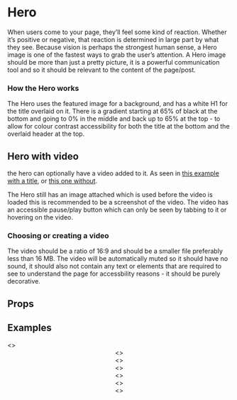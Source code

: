 
<Meta title="2 Pattern Library/1 Structure/Hero" component={Hero} />

# Hero 

When users come to your page, they’ll feel some kind of reaction. Whether it’s positive or negative, that reaction is determined in large part by what they see. Because vision is perhaps the strongest human sense, a Hero image is one of the fastest ways to grab the user’s attention. A Hero image should be more than just a pretty picture, it is a powerful communication tool and so it should be relevant to the content of the page/post.

### How the Hero works
 
The Hero uses the featured image for a background, and has a white H1 for the title overlaid on it. There is a gradient starting at 65% of black at the bottom and going to 0% in the middle and back up to 65% at the top - to allow for colour contrast accessibility for both the title at the bottom and the overlaid header at the top.

## Hero with video

the hero can optionally have a video added to it. As seen in [this example with a title](/?path=/story/2-pattern-library-1-structure-hero--with-moving-image), or [this one without](/?path=/story/2-pattern-library-1-structure-hero--with-moving-image-and-no-title).

The Hero still has an image attached which is used before the video is loaded this is recommended to be a screenshot of the video. The video has an accessible pause/play button which can only be seen by tabbing to it or hovering on the video.

### Choosing or creating a video

The video should be a ratio of 16:9 and should be a smaller file preferably less than 16 MB. The video will be automatically muted so it should have no sound, it should also not contain any text or elements that are required to see to understand the page for accessbility reasons - it should be purely decorative.

## Props 

<ArgsTable of={Hero} />

## Examples 

<Canvas>
    <Story name="Normal">
        <Hero 
            image1920x1080="https://staging.core-cms.bfi.digital/sites/default/files/styles/responsive/public/1920/1080/1/2020-03/Hero.jpg"
            image192x108="https://staging.core-cms.bfi.digital/sites/default/files/styles/responsive/public/192/108/1/2020-03/Hero.jpg"
            headline="Watch a new film, rediscover your old favourites, and get inspired." 
        />
    </Story>
</Canvas>

<Canvas>
    <Story name="With Header">
        <>
            <Header navItems={navItems} quickLinks={quickLinksData} overlay={true} />
            <Hero 
                withHeader
                image1920x1080="https://staging.core-cms.bfi.digital/sites/default/files/styles/responsive/public/1920/1080/1/2020-03/Hero.jpg"
                image192x108="https://staging.core-cms.bfi.digital/sites/default/files/styles/responsive/public/192/108/1/2020-03/Hero.jpg"
                headline="Watch a new film, rediscover your old favourites, and get inspired." 
                copyright="Tim Apple"
                imageCaption="This is a caption"
            />
        </>
    </Story>
</Canvas>

<Canvas>
    <Story name="With Header not overlaid">
        <>
            <Header navItems={navItems} quickLinks={quickLinksData} />
            <Hero 
                image1920x1080="https://staging.core-cms.bfi.digital/sites/default/files/styles/responsive/public/1920/1080/1/2020-03/Hero.jpg"
                image192x108="https://staging.core-cms.bfi.digital/sites/default/files/styles/responsive/public/192/108/1/2020-03/Hero.jpg"
                headline="Watch a new film, rediscover your old favourites, and get inspired." 
            />
        </>
    </Story>
</Canvas>

<Canvas>
    <Story name="Short Title">
        <>
            <Header navItems={navItems} quickLinks={quickLinksData} overlay={true} />
            <Hero 
                withHeader
                image1920x1080="https://staging.core-cms.bfi.digital/sites/default/files/styles/responsive/public/1920/1080/1/2020-03/Hero.jpg"
                image192x108="https://staging.core-cms.bfi.digital/sites/default/files/styles/responsive/public/192/108/1/2020-03/Hero.jpg"
                headline="Watch a new film" 
            />
        </>
    </Story>
</Canvas>



<Canvas>
    <Story name="Extra long title">
        <>
            <Header navItems={navItems} quickLinks={quickLinksData} overlay={true} />
            <Hero 
                withHeader
                image1920x1080="https://staging.core-cms.bfi.digital/sites/default/files/styles/responsive/public/1920/1080/1/2020-03/Hero.jpg"
                image192x108="https://staging.core-cms.bfi.digital/sites/default/files/styles/responsive/public/192/108/1/2020-03/Hero.jpg"
                headline="Watch a new film, rediscover your old favourites, and get inspired. Watch a new film, rediscover your old favourites, and get inspired." 
            />
        </>
    </Story>
</Canvas>

<Canvas>
    <Story name="Without title">
        <>
            <Header navItems={navItems} quickLinks={quickLinksData} overlay={true} />
            <Hero 
                withHeader
                noTitleText
                image1920x1080="https://core-cms.bfi.org.uk/sites/default/files/styles/responsive/public/960/540/1/2020-08/bfi-london-film-festival-2020-artwork.jpg"
                image192x108="https://core-cms.bfi.org.uk/sites/default/files/styles/responsive/public/96/54/1/2020-08/bfi-london-film-festival-2020-artwork.jpg"
                headline="Watch a new film, rediscover your old favourites, and get inspired." 
                copyright="Tim Apple"
                imageCaption="This is a caption"
            />
        </>
    </Story>
</Canvas>   

<Canvas>
    <Story name="With moving image">
        <>
            <Header navItems={navItems} quickLinks={quickLinksData} overlay={true} />
            <Hero 
                withHeader
                image1920x1080="https://core-cms.bfi.org.uk/sites/default/files/styles/responsive/public/960/540/1/2020-08/bfi-london-film-festival-2020-artwork.jpg"
                image192x108="https://core-cms.bfi.org.uk/sites/default/files/styles/responsive/public/96/54/1/2020-08/bfi-london-film-festival-2020-artwork.jpg"
                headline="Watch a new film, rediscover your old favourites, and get inspired." 
                copyright="Tim Apple"
                imageCaption="This is a caption"
                videoMP4="http://lff.player3.bfi-dev.org.uk/sites/default/files/cinemagraph/The_Rider_cinemagraph_0.mp4"
                videoWEBM="http://lff.player3.bfi-dev.org.uk/sites/default/files/cinemagraph/The_Rider_cinemagraph_Web_0.webm"
            />
        </>
    </Story>
</Canvas>  

<Canvas>
    <Story name="With moving image and no title">
        <>
            <Header navItems={navItems} quickLinks={quickLinksData} overlay={true} />
            <Hero 
                withHeader
                noTitleText
                image1920x1080="https://core-cms.bfi.org.uk/sites/default/files/styles/responsive/public/960/540/1/2020-08/bfi-london-film-festival-2020-artwork.jpg"
                image192x108="https://core-cms.bfi.org.uk/sites/default/files/styles/responsive/public/96/54/1/2020-08/bfi-london-film-festival-2020-artwork.jpg"
                headline="Watch a new film, rediscover your old favourites, and get inspired." 
                copyright="Tim Apple"
                imageCaption="This is a caption"
                videoMP4="http://lff.player3.bfi-dev.org.uk/sites/default/files/cinemagraph/The_Rider_cinemagraph_0.mp4"
                videoWEBM="http://lff.player3.bfi-dev.org.uk/sites/default/files/cinemagraph/The_Rider_cinemagraph_Web_0.webm"
            />
        </>
    </Story>
</Canvas>  

